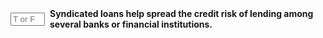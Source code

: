::: {.question-block}

<form onsubmit="event.preventDefault(); checkAnswerBox('module6_tf_q44','T')" style="display: flex; align-items: center; gap: 8px;">
<input type="text" id="module6_tf_q44" name="module6_tf_q44" maxlength="1" placeholder="T or F" style="width: 55px;" data-correct-answer="T" /> 
<label for="module6_tf_q44"><strong>Syndicated loans help spread the credit risk of lending among several banks or financial institutions.</strong></label>
</form>

<div id="feedback-module6_tf_q44" class="feedback" data-status="" style="display:none;">
This is TRUE. Syndicated loans distribute risk by involving multiple lenders in a single credit agreement.
</div>

:::
